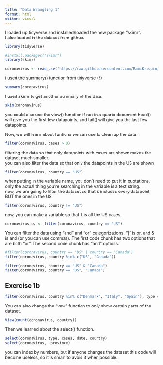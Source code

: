 ```yaml
---
title: "Data Wrangling 1"
format: html
editor: visual
---
```


I loaded up tidyverse and installed/loaded the new package "skimr". <br> I also loaded in the dataset from github.

```r
library(tidyverse)
```

```r
#install.packages("skimr")
library(skimr)
```

```r
coronavirus <- read_csv('https://raw.githubusercontent.com/RamiKrispin/coronavirus/master/csv/coronavirus.csv')
```

I used the summary() function from tidyverse (?)

```r
summary(coronavirus)
```

I used skimr to get another summary of the data.

```r
skim(coronavirus)
```

you could also use the view() function if not in a quarto document head() will give you the first few datapoints, and tail() will give you the last few datapoints. <br>

Now, we will learn about funtions we can use to clean up the data.

```r
filter(coronavirus, cases > 0)
```

filtering the data so that only datapoints with cases are shown makes the dataset much smaller. <br> you can also filter the data so that only the datapoints in the US are shown

```r
filter(coronavirus, country == "US")
```

when putting in the variable name, you don't need to put it in quotations, only the actual thing you're searching in the variable is a text string. <br> now, we are going to filter the dataset so that it includes every datapoint BUT the ones in the US

```r
filter(coronavirus, country != "US")
```

now, you can make a variable so that it is all the US cases.

```r
coronavirus_us <- filter(coronavirus, country == "US")
```

You can filter the data using "and" and "or" categorizations. "\|" is or, and & is and (or you can use commas). The first code chunk has two options that are both "or". The second code chunk has "and" options.

```r
#filter(coronavirus, country == "US" | country == "Canada")
filter(coronavirus, country %in% c("US", "Canada"))
```

```r
filter(coronavirus, country == "US" & "Canada")
filter(coronavirus, country == "US", "Canada")
```

## Exercise 1b

```r
filter(coronavirus, country %in% c("Denmark", "Italy", "Spain"), type == "death", date == "2021-09-16")
```

You can also change the "vew" function to only show certain parts of the dataset.

```r
View(count(coronavirus, country))
```

Then we learned about the select() function.

```r
select(coronavirus, type, cases, date, country)
select(coronavirus, ~province)
```

you can index by numbers, but if anyone changes the dataset this code will become useless, so it is smart to avoid it when possible.